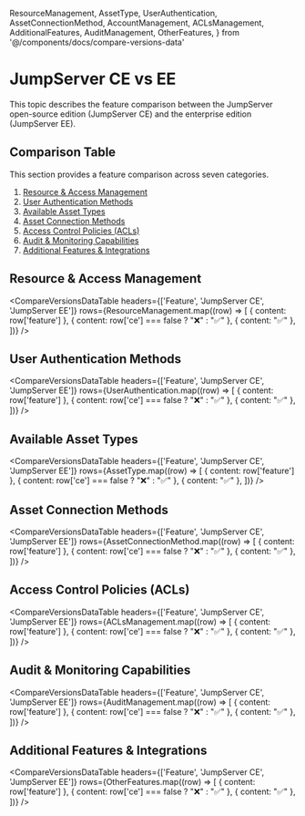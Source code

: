   ResourceManagement, 
  AssetType, 
  UserAuthentication,
  AssetConnectionMethod,
  AccountManagement,
  ACLsManagement,
  AdditionalFeatures,
  AuditManagement,
  OtherFeatures,
} from '@/components/docs/compare-versions-data'

# JumpServer CE vs EE

This topic describes the feature comparison between the JumpServer open-source edition (JumpServer CE) and the enterprise edition (JumpServer EE).

<ApplyTrialLicense />

## Comparison Table
This section provides a feature comparison across seven categories.
1. [Resource & Access Management](#resource--access-management)
2. [User Authentication Methods](#user-authentication-methods)
3. [Available Asset Types](#available-asset-types)
4. [Asset Connection Methods](#asset-connection-methods)
5. [Access Control Policies (ACLs)](#access-control-policies-acls)
6. [Audit & Monitoring Capabilities](#audit--monitoring-capabilities)
7. [Additional Features & Integrations](#additional-features--integrations)

## Resource & Access Management

<CompareVersionsDataTable
  headers={['Feature', 'JumpServer CE', 'JumpServer EE']}
  rows={ResourceManagement.map((row) => [
    { content: row['feature'] },
    { content: row['ce'] === false ? "❌" : "✅" },
    { content: "✅" },
  ])}
/>

## User Authentication Methods

<CompareVersionsDataTable
  headers={['Feature', 'JumpServer CE', 'JumpServer EE']}
  rows={UserAuthentication.map((row) => [
    { content: row['feature'] },
    { content: row['ce'] === false ? "❌" : "✅" },
    { content: "✅" },
  ])}
/>

## Available Asset Types

<CompareVersionsDataTable
  headers={['Feature', 'JumpServer CE', 'JumpServer EE']}
  rows={AssetType.map((row) => [
    { content: row['feature'] },
    { content: row['ce'] === false ? "❌" : "✅" },
    { content: "✅" },
  ])}
/>

## Asset Connection Methods

<CompareVersionsDataTable
  headers={['Feature', 'JumpServer CE', 'JumpServer EE']}
  rows={AssetConnectionMethod.map((row) => [
    { content: row['feature'] },
    { content: row['ce'] === false ? "❌" : "✅" },
    { content: "✅" },
  ])}
/>

## Access Control Policies (ACLs)

<CompareVersionsDataTable
  headers={['Feature', 'JumpServer CE', 'JumpServer EE']}
  rows={ACLsManagement.map((row) => [
    { content: row['feature'] },
    { content: row['ce'] === false ? "❌" : "✅" },
    { content: "✅" },
  ])}
/>

## Audit & Monitoring Capabilities

<CompareVersionsDataTable
  headers={['Feature', 'JumpServer CE', 'JumpServer EE']}
  rows={AuditManagement.map((row) => [
    { content: row['feature'] },
    { content: row['ce'] === false ? "❌" : "✅" },
    { content: "✅" },
  ])}
/>

## Additional Features & Integrations

<CompareVersionsDataTable
  headers={['Feature', 'JumpServer CE', 'JumpServer EE']}
  rows={OtherFeatures.map((row) => [
    { content: row['feature'] },
    { content: row['ce'] === false ? "❌" : "✅" },
    { content: "✅" },
  ])}
/>